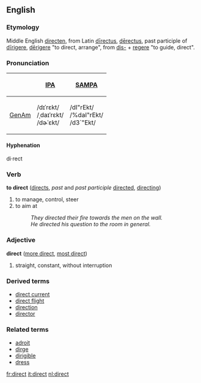 ==English==
===Etymology===
Middle English [[directen]], from Latin [[directus|dīrectus]], [[derectus|dērectus]], past participle of [[dirigere|dīrigere]], [[derigere|dērigere]] "to direct, arrange", from [[dis-]] + [[regere]] "to guide, direct".

===Pronunciation===
{| border=1 cellpadding=5
! !! [[w:IPA|IPA]] !! [[w:SAMPA|SAMPA]]
|-
! [[GenAm]]
| /dɪˈrɛkt/ <br> /ˌdaɪˈrɛkt/ <br> /dɚˈɛkt/ || /dI"rEkt/ <br> /%daI"rEkt/ <br> /d3`"Ekt/
|}

====Hyphenation====
di·rect

===Verb===
'''to direct''' ([[directs]], ''past'' and ''past participle'' [[directed]], [[directing]])
#to manage, control, steer
#to aim at
#:''They directed their fire towards the men on the wall.''
#:''He directed his question to the room in general.''

===Adjective===
'''direct''' ([[more direct]], [[most direct]])
#straight, constant, without interruption

===Derived terms===
*[[direct current]]
*[[direct flight]]
*[[direction]]
*[[director]]

===Related terms===
*[[adroit]]
*[[dirge]]
*[[dirigible]]
*[[dress]]

[[fr:direct]]
[[it:direct]]
[[nl:direct]]